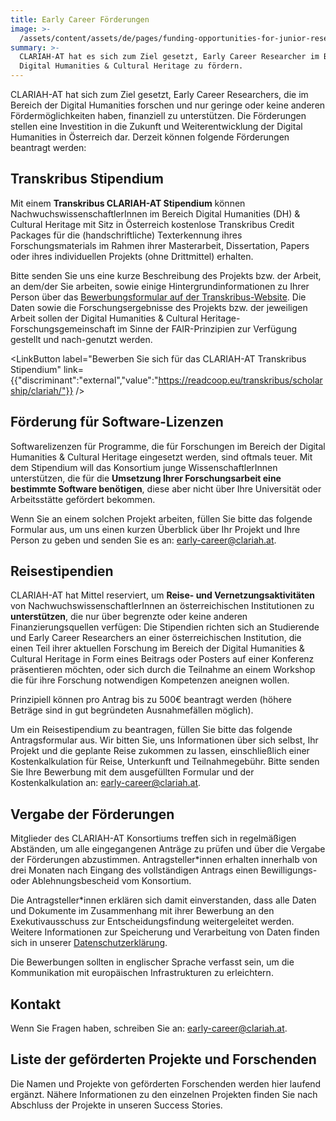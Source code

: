```yaml
---
title: Early Career Förderungen
image: >-
  /assets/content/assets/de/pages/funding-opportunities-for-junior-researcher/image.jpg
summary: >-
  CLARIAH-AT hat es sich zum Ziel gesetzt, Early Career Researcher im Bereich
  Digital Humanities & Cultural Heritage zu fördern.
---
```

CLARIAH-AT hat sich zum Ziel gesetzt, Early Career Researchers, die im Bereich der Digital Humanities forschen und nur geringe oder keine anderen Fördermöglichkeiten haben, finanziell zu unterstützen. Die Förderungen stellen eine Investition in die Zukunft und Weiterentwicklung der Digital Humanities in Österreich dar. Derzeit können folgende Förderungen beantragt werden:

## Transkribus Stipendium

Mit einem **Transkribus CLARIAH-AT Stipendium** können NachwuchswissenschaftlerInnen im Bereich Digital Humanities (DH) & Cultural Heritage mit Sitz in Österreich kostenlose Transkribus Credit Packages für die (handschriftliche) Texterkennung ihres Forschungsmaterials im Rahmen ihrer Masterarbeit, Dissertation, Papers oder ihres individuellen Projekts (ohne Drittmittel) erhalten.

Bitte senden Sie uns eine kurze Beschreibung des Projekts bzw. der Arbeit, an dem/der Sie arbeiten, sowie einige Hintergrundinformationen zu Ihrer Person über das [Bewerbungsformular auf der Transkribus-Website](https://readcoop.eu/transkribus/scholarship/clariah/). Die Daten sowie die Forschungsergebnisse des Projekts bzw. der jeweiligen Arbeit sollen der Digital Humanities & Cultural Heritage-Forschungsgemeinschaft im Sinne der FAIR-Prinzipien zur Verfügung gestellt und nach-genutzt werden.

<LinkButton label="Bewerben Sie sich für das CLARIAH-AT Transkribus Stipendium" link={{"discriminant":"external","value":"https://readcoop.eu/transkribus/scholarship/clariah/"}} />

## Förderung für Software-Lizenzen

Softwarelizenzen für Programme, die für Forschungen im Bereich der Digital Humanities & Cultural Heritage eingesetzt werden, sind oftmals teuer. Mit dem Stipendium will das Konsortium junge WissenschaftlerInnen unterstützen, die für die **Umsetzung Ihrer Forschungsarbeit eine bestimmte Software benötigen**, diese aber nicht über Ihre Universität oder Arbeitsstätte gefördert bekommen.

Wenn Sie an einem solchen Projekt arbeiten, füllen Sie bitte das folgende Formular aus, um uns einen kurzen Überblick über Ihr Projekt und Ihre Person zu geben und senden Sie es an: [early-career@clariah.at](mailto:early-career@clariah.at).

<DownloadButton label="Antrag für Softwarelizenzen herunterladen (Word)" href="/assets/content/downloads/de/pages/funding-opportunities-for-junior-researcher/clariah-at-licensepool-earlycareer.docx" />

## Reisestipendien

CLARIAH-AT hat Mittel reserviert, um **Reise- und Vernetzungsaktivitäten** von NachwuchswissenschaftlerInnen an österreichischen Institutionen zu **unterstützen**, die nur über begrenzte oder keine anderen Finanzierungsquellen verfügen: Die Stipendien richten sich an Studierende und Early Career Researchers an einer österreichischen Institution, die einen Teil ihrer aktuellen Forschung im Bereich der Digital Humanities & Cultural Heritage in Form eines Beitrags oder Posters auf einer Konferenz präsentieren möchten, oder sich durch die Teilnahme an einem Workshop die für ihre Forschung notwendigen Kompetenzen aneignen wollen.

Prinzipiell können pro Antrag bis zu 500€ beantragt werden (höhere Beträge sind in gut begründeten Ausnahmefällen möglich).

Um ein Reisestipendium zu beantragen, füllen Sie bitte das folgende Antragsformular aus. Wir bitten Sie, uns Informationen über sich selbst, Ihr Projekt und die geplante Reise zukommen zu lassen, einschließlich einer Kostenkalkulation für Reise, Unterkunft und Teilnahmegebühr. Bitte senden Sie Ihre Bewerbung mit dem ausgefüllten Formular und der Kostenkalkulation an: [early-career@clariah.at](mailto:early-career@clariah.at).

<DownloadButton label="Antrag für Reisestipendien herunterladen (Word)" href="/assets/content/downloads/de/pages/funding-opportunities-for-junior-researcher/clariah-at-travelgrants-earlycareer.docx" />

## Vergabe der Förderungen

Mitglieder des CLARIAH-AT Konsortiums treffen sich in regelmäßigen Abständen, um alle eingegangenen Anträge zu prüfen und über die Vergabe der Förderungen abzustimmen. Antragsteller\*innen erhalten innerhalb von drei Monaten nach Eingang des vollständigen Antrags einen Bewilligungs- oder Ablehnungsbescheid vom Konsortium.

Die Antragsteller\*innen erklären sich damit einverstanden, dass alle Daten und Dokumente im Zusammenhang mit ihrer Bewerbung an den Exekutivausschuss zur Entscheidungsfindung weitergeleitet werden. Weitere Informationen zur Speicherung und Verarbeitung von Daten finden sich in unserer [Datenschutzerklärung](/de/privacy-declaration).

Die Bewerbungen sollten in englischer Sprache verfasst sein, um die Kommunikation mit europäischen Infrastrukturen zu erleichtern.&#x20;

## Kontakt

Wenn Sie Fragen haben, schreiben Sie an: [early-career@clariah.at](mailto:early-career@clariah.at).

## Liste der geförderten Projekte und Forschenden

Die Namen und Projekte von geförderten Forschenden werden hier laufend ergänzt. Nähere Informationen zu den einzelnen Projekten finden Sie nach Abschluss der Projekte in unseren Success Stories.
